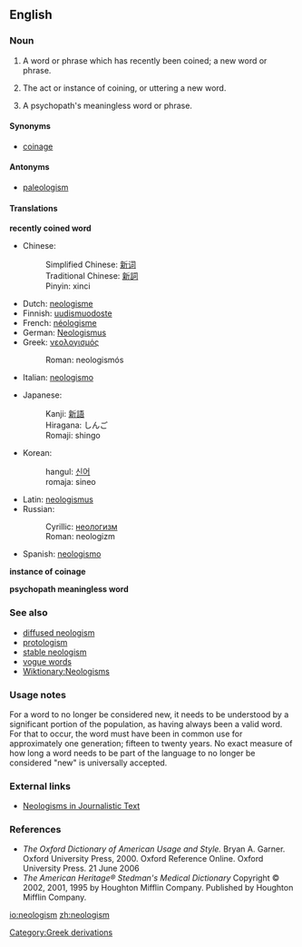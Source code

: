 ==English==

===Noun===
{{en-noun-reg}}

# A word or phrase which has recently been coined; a new word or phrase. 
# {{uncountable}} The act or instance of coining, or uttering a new word.
# A psychopath's meaningless word or phrase.

====Synonyms====
* [[coinage]]

====Antonyms====
* [[paleologism]]

====Translations====
'''recently coined word'''
{{top}}
*Chinese: 
*:Simplified Chinese: [[新词]]
*:Traditional Chinese: [[新詞]]
*:Pinyin: xinci
*Dutch: [[neologisme]] {{n}}
*Finnish: [[uudismuodoste]]
*French: [[néologisme]] {{m}}
*German: [[Neologismus]] {{m}}
*Greek: [[νεολογισμός]]
*:Roman: neologismós
*Italian: [[neologismo]] {{m}}
{{mid}}
*Japanese: 
*:Kanji: [[新語]]
*:Hiragana: しんご
*:Romaji: shingo
*Korean: 
*:hangul: [[신어]]
*:romaja: sineo
*Latin: [[neologismus]] {{m}}
*Russian: 
*:Cyrillic: [[неологизм]]
*:Roman: neologizm
*Spanish: [[neologismo]] {{m}}
{{bottom}}

'''instance of coinage'''
{{top}}
{{mid}}
{{bottom}}

'''psychopath meaningless word'''
{{top}}
{{mid}}
{{bottom}}

===See also===
* [[diffused neologism]]
* [[protologism]]
* [[stable neologism]]
* [[vogue word]]s
* [[Wiktionary:Neologisms]]

===Usage notes===
For a word to no longer be considered new, it needs to be understood by a significant portion of the population, as having always been a valid word.  For that to occur, the word must have been in common use for approximately one generation; fifteen to twenty years.  No exact measure of how long a word needs to be part of the language to no longer be considered "new" is universally accepted.

===External links===
* [http://rdues.uce.ac.uk/neologisms.shtml Neologisms in Journalistic Text]

===References===
*''The Oxford Dictionary of American Usage and Style.''  Bryan A. Garner. Oxford University Press, 2000. Oxford Reference Online. Oxford University Press.  21 June 2006
*''The American Heritage® Stedman's Medical Dictionary'' Copyright © 2002, 2001, 1995 by Houghton Mifflin Company. Published by Houghton Mifflin Company.

[[Category:Greek derivations]]

[[io:neologism]]
[[zh:neologism]]